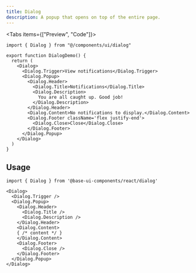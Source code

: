 ```yaml
---
title: Dialog
description: A popup that opens on top of the entire page.
---
```



<Tabs items={["Preview", "Code"]}>
  <ComponentDemoPreview>
    <DialogDemo/>
  </ComponentDemoPreview>
  ```tsx tab="Code"
  import { Dialog } from "@/components/ui/dialog"

  export function DialogDemo() {
    return (
      <Dialog>
        <Dialog.Trigger>View notifications</Dialog.Trigger>
        <Dialog.Popup>
          <Dialog.Header>
            <Dialog.Title>Notifications</Dialog.Title>
            <Dialog.Description>
              You are all caught up. Good job!
            </Dialog.Description>
          </Dialog.Header>
          <Dialog.Content>No notifications to display.</Dialog.Content>
          <Dialog.Footer className='flex justify-end'>
            <Dialog.Close>Close</Dialog.Close>
          </Dialog.Footer>
        </Dialog.Popup>
      </Dialog>
    )
  }
  ```
</Tabs>

## Usage

```tsx
import { Dialog } from '@base-ui-components/react/dialog'
```

```tsx
<Dialog>
  <Dialog.Trigger />
  <Dialog.Popup>
    <Dialog.Header>
      <Dialog.Title />
      <Dialog.Description />
    </Dialog.Header>
    <Dialog.Content>
    { /* content */ }
    </Dialog.Content>
    <Dialog.Footer>
      <Dialog.Close />
    </Dialog.Footer>
  </Dialog.Popup>
</Dialog>
```